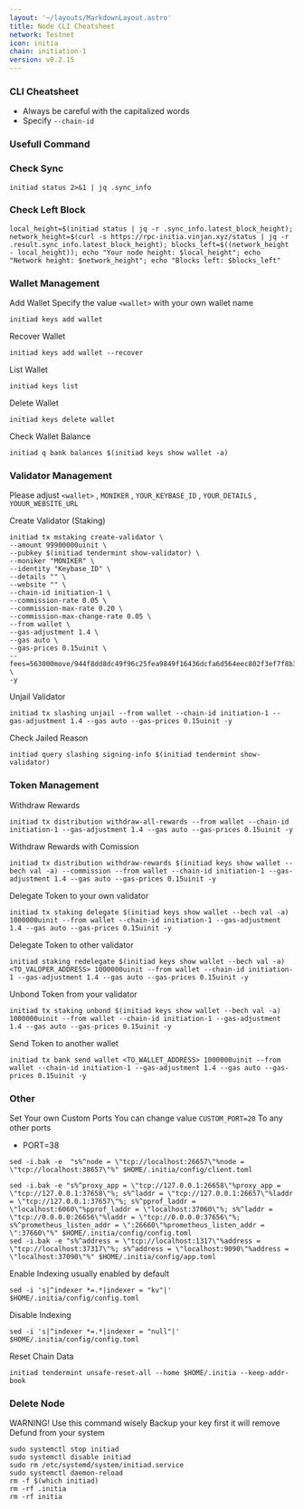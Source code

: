 ```yaml
---
layout: '~/layouts/MarkdownLayout.astro'
title: Node CLI Cheatsheet
network: Testnet
icon: initia
chain: initiation-1
version: v0.2.15
---
```


### CLI Cheatsheet

- Always be careful with the capitalized words
- Specify `--chain-id`

### Usefull Command

### Check Sync
```
initiad status 2>&1 | jq .sync_info
```
### Check Left Block
```
local_height=$(initiad status | jq -r .sync_info.latest_block_height); network_height=$(curl -s https://rpc-initia.vinjan.xyz/status | jq -r .result.sync_info.latest_block_height); blocks_left=$((network_height - local_height)); echo "Your node height: $local_height"; echo "Network height: $network_height"; echo "Blocks left: $blocks_left"
```
### Wallet Management

Add Wallet
Specify the value `<wallet>` with your own wallet name

```
initiad keys add wallet
```

Recover Wallet
```
initiad keys add wallet --recover
```

List Wallet
```
initiad keys list
```

Delete Wallet
```
initiad keys delete wallet
```

Check Wallet Balance
```
initiad q bank balances $(initiad keys show wallet -a)
```

### Validator Management

Please adjust `<wallet>` , `MONIKER` , `YOUR_KEYBASE_ID` , `YOUR_DETAILS` , `YOUUR_WEBSITE_URL`

Create Validator (Staking)

```
initiad tx mstaking create-validator \
--amount 99900000uinit \
--pubkey $(initiad tendermint show-validator) \
--moniker "MONIKER" \
--identity "Keybase_ID" \
--details "" \
--website "" \
--chain-id initiation-1 \
--commission-rate 0.05 \
--commission-max-rate 0.20 \
--commission-max-change-rate 0.05 \
--from wallet \
--gas-adjustment 1.4 \
--gas auto \
--gas-prices 0.15uinit \
--fees=563000move/944f8dd8dc49f96c25fea9849f16436dcfa6d564eec802f3ef7f8b3ea85368ff \
-y
```

Unjail Validator
```
initiad tx slashing unjail --from wallet --chain-id initiation-1 --gas-adjustment 1.4 --gas auto --gas-prices 0.15uinit -y
```

Check Jailed Reason
```
initiad query slashing signing-info $(initiad tendermint show-validator)
```

### Token Management

Withdraw Rewards
```
initiad tx distribution withdraw-all-rewards --from wallet --chain-id initiation-1 --gas-adjustment 1.4 --gas auto --gas-prices 0.15uinit -y
```

Withdraw Rewards with Comission
```
initiad tx distribution withdraw-rewards $(initiad keys show wallet --bech val -a) --commission --from wallet --chain-id initiation-1 --gas-adjustment 1.4 --gas auto --gas-prices 0.15uinit -y
```

Delegate Token to your own validator
```
initiad tx staking delegate $(initiad keys show wallet --bech val -a) 1000000uinit --from wallet --chain-id initiation-1 --gas-adjustment 1.4 --gas auto --gas-prices 0.15uinit -y
```

Delegate Token to other validator
```
initiad staking redelegate $(initiad keys show wallet --bech val -a) <TO_VALOPER_ADDRESS> 1000000uinit --from wallet --chain-id initiation-1 --gas-adjustment 1.4 --gas auto --gas-prices 0.15uinit -y
```

Unbond Token from your validator
```
initiad tx staking unbond $(initiad keys show wallet --bech val -a) 1000000uinit --from wallet --chain-id initiation-1 --gas-adjustment 1.4 --gas auto --gas-prices 0.15uinit -y
```

Send Token to another wallet
```
initiad tx bank send wallet <TO_WALLET_ADDRESS> 1000000uinit --from wallet --chain-id initiation-1 --gas-adjustment 1.4 --gas auto --gas-prices 0.15uinit -y
```

### Other

Set Your own Custom Ports
You can change value `CUSTOM_PORT=20` To any other ports

- PORT=38

```
sed -i.bak -e  "s%^node = \"tcp://localhost:26657\"%node = \"tcp://localhost:38657\"%" $HOME/.initia/config/client.toml
```
```
sed -i.bak -e "s%^proxy_app = \"tcp://127.0.0.1:26658\"%proxy_app = \"tcp://127.0.0.1:37658\"%; s%^laddr = \"tcp://127.0.0.1:26657\"%laddr = \"tcp://127.0.0.1:37657\"%; s%^pprof_laddr = \"localhost:6060\"%pprof_laddr = \"localhost:37060\"%; s%^laddr = \"tcp://0.0.0.0:26656\"%laddr = \"tcp://0.0.0.0:37656\"%; s%^prometheus_listen_addr = \":26660\"%prometheus_listen_addr = \":37660\"%" $HOME/.initia/config/config.toml
sed -i.bak -e "s%^address = \"tcp://localhost:1317\"%address = \"tcp://localhost:37317\"%; s%^address = \"localhost:9090\"%address = \"localhost:37090\"%" $HOME/.initia/config/app.toml
```

Enable Indexing usually enabled by default
```
sed -i 's|^indexer *=.*|indexer = "kv"|' $HOME/.initia/config/config.toml
```

Disable Indexing
```
sed -i 's|^indexer *=.*|indexer = "null"|' $HOME/.initia/config/config.toml
```

Reset Chain Data
```
initiad tendermint unsafe-reset-all --home $HOME/.initia --keep-addr-book
```

### Delete Node

WARNING! Use this command wisely 
Backup your key first it will remove Defund from your system

```
sudo systemctl stop initiad
sudo systemctl disable initiad
sudo rm /etc/systemd/system/initiad.service
sudo systemctl daemon-reload
rm -f $(which initiad)
rm -rf .initia
rm -rf initia
```
